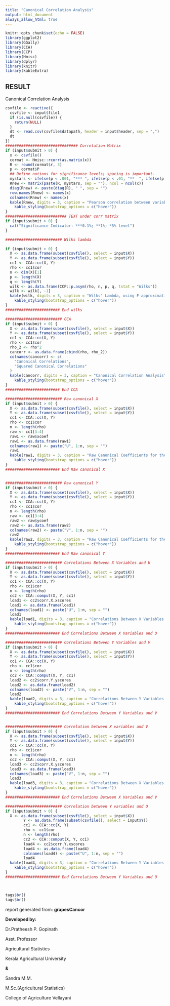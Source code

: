 ---
title: "Canonical Correlation Analysis"
output: html_document  
always_allow_html: true
---


```{r setup,echo=FALSE,results='hide', include=FALSE}
knitr::opts_chunk$set(echo = FALSE)
library(ggplot2)
library(GGally)
library(CCA)
library(CCP)
library(Hmisc)
library(dplyr)
library(knitr)
library(kableExtra)
```
## RESULT
Canonical Correlation Analysis  

```{r, echo = FALSE}
csvfile <- reactive({
  csvfile <- input$file1
  if (is.null(csvfile)) {
    return(NULL)
  }
  dt <- read.csv(csvfile$datapath, header = input$header, sep = ",")
  dt
})
################################ Correlation Matrix
if (input$submit > 0) {
  x <- csvfile()
  cormat <- Hmisc::rcorr(as.matrix(x))
  R <- round(cormat$r, 3)
  p <- cormat$P
  ## Define notions for significance levels; spacing is important.
  mystars <- ifelse(p < .001, "*** ", ifelse(p < .01, "**  ", ifelse(p < .05, "*   ", "    ")))
  Rnew <- matrix(paste(R, mystars, sep = ""), ncol = ncol(x))
  diag(Rnew) <- paste(diag(R), " ", sep = "")
  row.names(Rnew) <- names(x)
  colnames(Rnew) <- names(x)
  kable(Rnew, digits = 3, caption = "Pearson correlation between variables", align = "c", row.names = TRUE) %>%
    kable_styling(bootstrap_options = c("hover"))
}
########################### TEXT under corr matrix
if (input$submit > 0) {
  cat("Significance Indicator: ***0.1%; **1%; *5% level")
}

######################### Wilks lambda

if (input$submit > 0) {
  X <- as.data.frame(subset(csvfile(), select = input$X))
  Y <- as.data.frame(subset(csvfile(), select = input$Y))
  cc1 <- CCA::cc(X, Y)
  rho <- cc1$cor
  n <- dim(X)[1]
  p <- length(X)
  q <- length(Y)
  wilk <- as.data.frame(CCP::p.asym(rho, n, p, q, tstat = "Wilks"))
  wilk <- wilk[, -1]
  kable(wilk, digits = 3, caption = "Wilks' Lambda, using F-approximation (Rao's F)", align = "c", row.names = TRUE) %>%
    kable_styling(bootstrap_options = c("hover"))
}
######################## End wilks

######################### CCA
if (input$submit > 0) {
  X <- as.data.frame(subset(csvfile(), select = input$X))
  Y <- as.data.frame(subset(csvfile(), select = input$Y))
  cc1 <- CCA::cc(X, Y)
  rho <- cc1$cor
  rho_2 <- rho^2
  cancorr <- as.data.frame(cbind(rho, rho_2))
  colnames(cancorr) <- c(
    "Canonical Correlations",
    "Squared Canonical Correlations"
  )
  kable(cancorr, digits = 3, caption = "Canonical Correlation Analysis", align = "c", row.names = TRUE) %>%
    kable_styling(bootstrap_options = c("hover"))
}
######################## End CCA

######################### Raw canonical X
if (input$submit > 0) {
  X <- as.data.frame(subset(csvfile(), select = input$X))
  Y <- as.data.frame(subset(csvfile(), select = input$Y))
  cc1 <- CCA::cc(X, Y)
  rho <- cc1$cor
  n <- length(rho)
  raw <- cc1[3:4]
  raw1 <- raw$xcoef
  raw1 <- as.data.frame(raw1)
  colnames(raw1) <- paste("U", 1:n, sep = "")
  raw1
  kable(raw1, digits = 3, caption = "Raw Canonical Coefficients for the set X Variables", align = "c", row.names = TRUE) %>%
    kable_styling(bootstrap_options = c("hover"))
}
######################## End Raw canonical X


######################### Raw canonical Y
if (input$submit > 0) {
  X <- as.data.frame(subset(csvfile(), select = input$X))
  Y <- as.data.frame(subset(csvfile(), select = input$Y))
  cc1 <- CCA::cc(X, Y)
  rho <- cc1$cor
  n <- length(rho)
  raw <- cc1[3:4]
  raw2 <- raw$ycoef
  raw2 <- as.data.frame(raw2)
  colnames(raw2) <- paste("V", 1:n, sep = "")
  raw2
  kable(raw2, digits = 3, caption = "Raw Canonical Coefficients for the set Y Variables", align = "c", row.names = TRUE) %>%
    kable_styling(bootstrap_options = c("hover"))
}
######################## End Raw canonical Y

######################### Correlations Between X Variables and U
if (input$submit > 0) {
  X <- as.data.frame(subset(csvfile(), select = input$X))
  Y <- as.data.frame(subset(csvfile(), select = input$Y))
  cc1 <- CCA::cc(X, Y)
  rho <- cc1$cor
  n <- length(rho)
  cc2 <- CCA::comput(X, Y, cc1)
  load1 <- cc2$corr.X.xscores
  load1 <- as.data.frame(load1)
  colnames(load1) <- paste("U", 1:n, sep = "")
  load1
  kable(load1, digits = 3, caption = "Correlations Between X Variables and their Canonical Variables(U) (Loadings)", align = "c", row.names = TRUE) %>%
    kable_styling(bootstrap_options = c("hover"))
}
######################## End Correlations Between X Variables and U

######################### Correlations Between Y Variables and V
if (input$submit > 0) {
  X <- as.data.frame(subset(csvfile(), select = input$X))
  Y <- as.data.frame(subset(csvfile(), select = input$Y))
  cc1 <- CCA::cc(X, Y)
  rho <- cc1$cor
  n <- length(rho)
  cc2 <- CCA::comput(X, Y, cc1)
  load2 <- cc2$corr.Y.yscores
  load2 <- as.data.frame(load2)
  colnames(load2) <- paste("V", 1:n, sep = "")
  load2
  kable(load2, digits = 3, caption = "Correlations Between Y Variables and their Canonical Variables(V) (Loadings)", align = "c", row.names = TRUE) %>%
    kable_styling(bootstrap_options = c("hover"))
}
######################## End Correlations Between Y Variables and V


######################### Correlation between X variables and V
if (input$submit > 0) {
  X <- as.data.frame(subset(csvfile(), select = input$X))
  Y <- as.data.frame(subset(csvfile(), select = input$Y))
  cc1 <- CCA::cc(X, Y)
  rho <- cc1$cor
  n <- length(rho)
  cc2 <- CCA::comput(X, Y, cc1)
  load3 <- cc2$corr.X.yscores
  load3 <- as.data.frame(load3)
  colnames(load3) <- paste("V", 1:n, sep = "")
  load3
  kable(load3, digits = 3, caption = "Correlations Between X Variables and the opposite group of canonical variates (V) (Loadings)", align = "c", row.names = TRUE) %>%
    kable_styling(bootstrap_options = c("hover"))
}
######################## End Correlations Between X Variables and V

######################### Correlation between Y variables and U
if (input$submit > 0) {
  X <- as.data.frame(subset(csvfile(), select = input$X))
        Y <- as.data.frame(subset(csvfile(), select = input$Y))
        cc1 <- CCA::cc(X, Y)
        rho <- cc1$cor
        n <- length(rho)
        cc2 <- CCA::comput(X, Y, cc1)
        load4 <- cc2$corr.Y.xscores
        load4 <- as.data.frame(load4)
        colnames(load4) <- paste("U", 1:n, sep = "")
        load4
  kable(load4, digits = 3, caption = "Correlations Between Y Variables and the opposite group of canonical variates (U) (Loadings)", align = "c", row.names = TRUE) %>%
    kable_styling(bootstrap_options = c("hover"))
}
######################## End Correlations Between Y Variables and U



tags$br()
tags$br()
```
report generated from:
**grapesCancor**


**Developed by:**

Dr.Pratheesh P. Gopinath

Asst. Professor

Agricultural Statistics

Kerala Agricultural University

**&**

Sandra M.M.

M.Sc.(Agricultural Statistics)

College of Agriculture Vellayani
